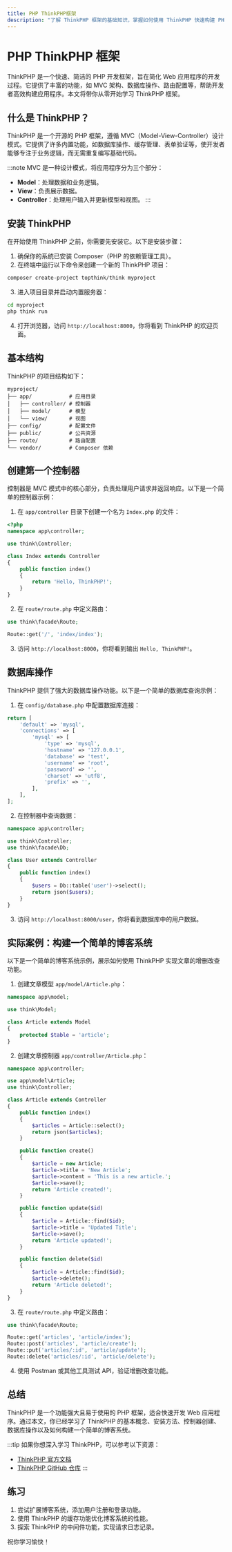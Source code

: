 ```yaml
---
title: PHP ThinkPHP框架
description: "了解 ThinkPHP 框架的基础知识，掌握如何使用 ThinkPHP 快速构建 PHP 应用程序。本文适合初学者，包含代码示例和实际案例。"
---
```


# PHP ThinkPHP 框架

ThinkPHP 是一个快速、简洁的 PHP 开发框架，旨在简化 Web 应用程序的开发过程。它提供了丰富的功能，如 MVC 架构、数据库操作、路由配置等，帮助开发者高效构建应用程序。本文将带你从零开始学习 ThinkPHP 框架。

## 什么是 ThinkPHP？

ThinkPHP 是一个开源的 PHP 框架，遵循 MVC（Model-View-Controller）设计模式。它提供了许多内置功能，如数据库操作、缓存管理、表单验证等，使开发者能够专注于业务逻辑，而无需重复编写基础代码。

:::note
MVC 是一种设计模式，将应用程序分为三个部分：
- **Model**：处理数据和业务逻辑。
- **View**：负责展示数据。
- **Controller**：处理用户输入并更新模型和视图。
:::

## 安装 ThinkPHP

在开始使用 ThinkPHP 之前，你需要先安装它。以下是安装步骤：

1. 确保你的系统已安装 Composer（PHP 的依赖管理工具）。
2. 在终端中运行以下命令来创建一个新的 ThinkPHP 项目：

```bash
composer create-project topthink/think myproject
```

3. 进入项目目录并启动内置服务器：

```bash
cd myproject
php think run
```

4. 打开浏览器，访问 `http://localhost:8000`，你将看到 ThinkPHP 的欢迎页面。

## 基本结构

ThinkPHP 的项目结构如下：

```
myproject/
├── app/            # 应用目录
│   ├── controller/ # 控制器
│   ├── model/      # 模型
│   └── view/       # 视图
├── config/         # 配置文件
├── public/         # 公共资源
├── route/          # 路由配置
└── vendor/         # Composer 依赖
```

## 创建第一个控制器

控制器是 MVC 模式中的核心部分，负责处理用户请求并返回响应。以下是一个简单的控制器示例：

1. 在 `app/controller` 目录下创建一个名为 `Index.php` 的文件：

```php
<?php
namespace app\controller;

use think\Controller;

class Index extends Controller
{
    public function index()
    {
        return 'Hello, ThinkPHP!';
    }
}
```

2. 在 `route/route.php` 中定义路由：

```php
use think\facade\Route;

Route::get('/', 'index/index');
```

3. 访问 `http://localhost:8000`，你将看到输出 `Hello, ThinkPHP!`。

## 数据库操作

ThinkPHP 提供了强大的数据库操作功能。以下是一个简单的数据库查询示例：

1. 在 `config/database.php` 中配置数据库连接：

```php
return [
    'default' => 'mysql',
    'connections' => [
        'mysql' => [
            'type' => 'mysql',
            'hostname' => '127.0.0.1',
            'database' => 'test',
            'username' => 'root',
            'password' => '',
            'charset' => 'utf8',
            'prefix' => '',
        ],
    ],
];
```

2. 在控制器中查询数据：

```php
namespace app\controller;

use think\Controller;
use think\facade\Db;

class User extends Controller
{
    public function index()
    {
        $users = Db::table('user')->select();
        return json($users);
    }
}
```

3. 访问 `http://localhost:8000/user`，你将看到数据库中的用户数据。

## 实际案例：构建一个简单的博客系统

以下是一个简单的博客系统示例，展示如何使用 ThinkPHP 实现文章的增删改查功能。

1. 创建文章模型 `app/model/Article.php`：

```php
namespace app\model;

use think\Model;

class Article extends Model
{
    protected $table = 'article';
}
```

2. 创建文章控制器 `app/controller/Article.php`：

```php
namespace app\controller;

use app\model\Article;
use think\Controller;

class Article extends Controller
{
    public function index()
    {
        $articles = Article::select();
        return json($articles);
    }

    public function create()
    {
        $article = new Article;
        $article->title = 'New Article';
        $article->content = 'This is a new article.';
        $article->save();
        return 'Article created!';
    }

    public function update($id)
    {
        $article = Article::find($id);
        $article->title = 'Updated Title';
        $article->save();
        return 'Article updated!';
    }

    public function delete($id)
    {
        $article = Article::find($id);
        $article->delete();
        return 'Article deleted!';
    }
}
```

3. 在 `route/route.php` 中定义路由：

```php
use think\facade\Route;

Route::get('articles', 'article/index');
Route::post('articles', 'article/create');
Route::put('articles/:id', 'article/update');
Route::delete('articles/:id', 'article/delete');
```

4. 使用 Postman 或其他工具测试 API，验证增删改查功能。

## 总结

ThinkPHP 是一个功能强大且易于使用的 PHP 框架，适合快速开发 Web 应用程序。通过本文，你已经学习了 ThinkPHP 的基本概念、安装方法、控制器创建、数据库操作以及如何构建一个简单的博客系统。

:::tip
如果你想深入学习 ThinkPHP，可以参考以下资源：
- [ThinkPHP 官方文档](https://www.thinkphp.cn/)
- [ThinkPHP GitHub 仓库](https://github.com/top-think/think)
:::

## 练习

1. 尝试扩展博客系统，添加用户注册和登录功能。
2. 使用 ThinkPHP 的缓存功能优化博客系统的性能。
3. 探索 ThinkPHP 的中间件功能，实现请求日志记录。

祝你学习愉快！